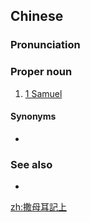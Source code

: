 {{also|撒母耳记上}}
==Chinese==
{{zh-forms|s=撒母耳记上|type=41}}
{{wikipedia|lang=zh}}

===Pronunciation===
{{zh-pron
|m=Sāmǔ'ěrjì Shàng
|c=saat3 mou5 ji5 gei3 soeng6
|h=pfs=Sat-mû-ngí-ki Song
|mn=Sat-bó-ní-kì Siōng/Sat-bó-jíⁿ-kì Siōng/Sat-bó͘-ní-kì Siōng/Sat-bó͘-jíⁿ-kì Siōng
|cat=pn
}}

===Proper noun===
{{zh-proper noun}}

# [[1 Samuel]]

====Synonyms====
* {{qualifier|Catholic}} {{zh-l|撒慕爾紀上}}

{{zh-cat|Books of the Bible}}

===See also===
* {{zh-l|撒母耳記下}}

[[zh:撒母耳記上]]